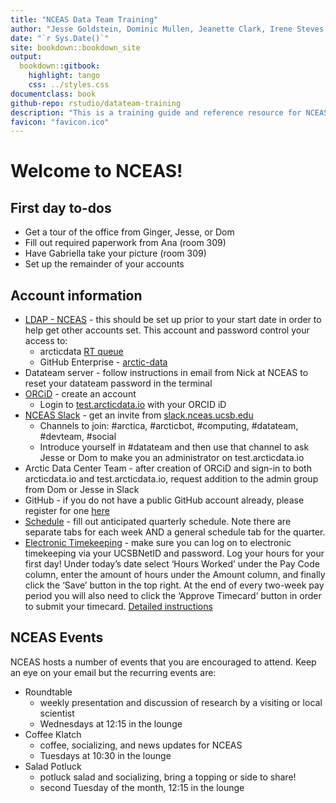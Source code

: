 ```yaml
--- 
title: "NCEAS Data Team Training"
author: "Jesse Goldstein, Dominic Mullen, Jeanette Clark, Irene Steves, Mitchell Maier, Bryce Mecum, Peter Slaughter, Emily O'Dean"
date: "`r Sys.Date()`"
site: bookdown::bookdown_site
output: 
  bookdown::gitbook:
    highlight: tango
    css: ../styles.css
documentclass: book
github-repo: rstudio/datateam-training
description: "This is a training guide and reference resource for NCEAS data team members working on the SASAP and Arctic Data Center projects"
favicon: "favicon.ico"
---
```


# Welcome to NCEAS! {-}

## First day to-dos {-}

* Get a tour of the office from Ginger, Jesse, or Dom
* Fill out required paperwork from Ana (room 309)
* Have Gabriella take your picture (room 309)
* Set up the remainder of your accounts


## Account information {-}

* [LDAP - NCEAS](https://identity.nceas.ucsb.edu/identity/cgi-bin/ldapweb.cgi?cfg=account) - this should be set up prior to your start date in order to help get other accounts set. This account and password control your access to:
    + arcticdata [RT queue](https://support.nceas.ucsb.edu/rt/)
    + GitHub Enterprise - [arctic-data](https://github.nceas.ucsb.edu/KNB/arctic-data/)
* Datateam server - follow instructions in email from Nick at NCEAS to reset your datateam password in the terminal
* [ORCiD](https://orcid.org/register) - create an account
    + Login to <a href="https://test.arcticdata.io" target="_blank">test.arcticdata.io</a> with your ORCID iD
* [NCEAS Slack](http://nceas.slack.com) - get an invite from [slack.nceas.ucsb.edu](http://slack.nceas.ucsb.edu)
    + Channels to join: #arctica, #arcticbot, #computing, #datateam, #devteam, #social
    + Introduce yourself in #datateam and then use that channel to ask Jesse or Dom to make you an administrator on test.arcticdata.io
* Arctic Data Center Team - after creation of ORCiD and sign-in to both arcticdata.io and test.arcticdata.io, request addition to the admin group from Dom or Jesse in Slack
* GitHub - if you do not have a public GitHub account already, please register for one [here](https://github.com/join?source=header-home)
* [Schedule](https://docs.google.com/spreadsheets/d/1Jf7IkSf8Vqu51xv1DDaTNCrTAZd0RMNH9ExZw0eyH4I/edit#gid=948090118) - fill out anticipated quarterly schedule. Note there are separate tabs for each week AND a general schedule tab for the quarter.
* [Electronic Timekeeping](https://timekeeping.ucsb.edu/) - make sure you can log on to electronic timekeeping 
via your UCSBNetID and password. Log your hours for your first day! Under today's date select 'Hours Worked' under the Pay Code column, enter the amount of hours under the Amount column, and finally click the 'Save' button in the top right. At the end of every two-week pay period you will also need to click the 'Approve Timecard' button in order to submit your timecard.  [Detailed instructions](https://timekeeping.ucsb.edu/sites/default/files/employee_hours_worked_0.pdf)


## NCEAS Events {-}

NCEAS hosts a number of events that you are encouraged to attend. Keep an eye on your email but the recurring events are:

* Roundtable
    + weekly presentation and discussion of research by a visiting or local scientist
    + Wednesdays at 12:15 in the lounge
* Coffee Klatch
    + coffee, socializing, and news updates for NCEAS
    + Tuesdays at 10:30 in the lounge
* Salad Potluck
    + potluck salad and socializing, bring a topping or side to share!
    + second Tuesday of the month, 12:15 in the lounge
